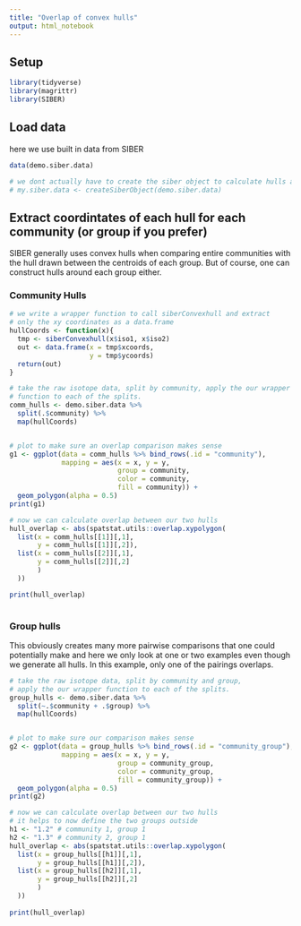 ```yaml
---
title: "Overlap of convex hulls"
output: html_notebook
---
```



## Setup

```r
library(tidyverse)
library(magrittr)
library(SIBER)
```

## Load data

here we use built in data from SIBER

```r
data(demo.siber.data)

# we dont actually have to create the siber object to calculate hulls and hull areas
# my.siber.data <- createSiberObject(demo.siber.data)

```



## Extract coordintates of each hull for each community (or group if you prefer)

SIBER generally uses convex hulls when comparing entire communities with the hull drawn between the centroids of each group. But of course, one can construct hulls around each group either. 

### Community Hulls

```r


# we write a wrapper function to call siberConvexhull and extract
# only the xy coordinates as a data.frame
hullCoords <- function(x){
  tmp <- siberConvexhull(x$iso1, x$iso2)
  out <- data.frame(x = tmp$xcoords, 
                    y = tmp$ycoords)
  return(out)
}

# take the raw isotope data, split by community, apply the our wrapper
# function to each of the splits.
comm_hulls <- demo.siber.data %>% 
  split(.$community) %>%
  map(hullCoords) 


# plot to make sure an overlap comparison makes sense
g1 <- ggplot(data = comm_hulls %>% bind_rows(.id = "community"),
             mapping = aes(x = x, y = y, 
                           group = community, 
                           color = community,
                           fill = community)) + 
  geom_polygon(alpha = 0.5)
print(g1)

# now we can calculate overlap between our two hulls
hull_overlap <- abs(spatstat.utils::overlap.xypolygon(
  list(x = comm_hulls[[1]][,1], 
       y = comm_hulls[[1]][,2]), 
  list(x = comm_hulls[[2]][,1], 
       y = comm_hulls[[2]][,2]
       )
  ))

print(hull_overlap)
  

```

### Group hulls

This obviously creates many more pairwise comparisons that one could potentially make and here we only look at one or two examples even though we generate all hulls. In this example, only one of the pairings overlaps.

```r




# take the raw isotope data, split by community and group, 
# apply the our wrapper function to each of the splits.
group_hulls <- demo.siber.data %>% 
  split(~.$community + .$group) %>%
  map(hullCoords) 


# plot to make sure our comparison makes sense
g2 <- ggplot(data = group_hulls %>% bind_rows(.id = "community_group"),
             mapping = aes(x = x, y = y, 
                           group = community_group, 
                           color = community_group,
                           fill = community_group)) + 
  geom_polygon(alpha = 0.5)
print(g2)

# now we can calculate overlap between our two hulls
# it helps to now define the two groups outside
h1 <- "1.2" # community 1, group 1
h2 <- "1.3" # community 2, group 1 
hull_overlap <- abs(spatstat.utils::overlap.xypolygon(
  list(x = group_hulls[[h1]][,1], 
       y = group_hulls[[h1]][,2]), 
  list(x = group_hulls[[h2]][,1], 
       y = group_hulls[[h2]][,2]
       )
  ))
  
print(hull_overlap)



```





